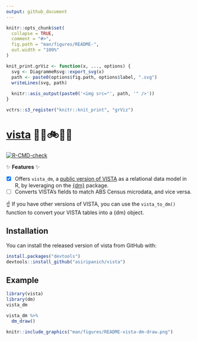 ```yaml
---
output: github_document
---
```


<!-- README.md is generated from README.Rmd. Please edit that file -->

```r
knitr::opts_chunk$set(
  collapse = TRUE,
  comment = "#>",
  fig.path = "man/figures/README-",
  out.width = "100%"
)

knit_print.grViz <- function(x, ..., options) {
  svg <- DiagrammeRsvg::export_svg(x)
  path <- paste0(options$fig.path, options$label, ".svg")
  writeLines(svg, path)
  
  knitr::asis_output(paste0('<img src="', path, '" />'))
}

vctrs::s3_register("knitr::knit_print", "grViz")
```

# [vista](https://github.com/asiripanich/vista) 🚶‍♀️🚲🚗🚌

<!-- badges: start -->
[![R-CMD-check](https://github.com/asiripanich/vista/workflows/R-CMD-check/badge.svg)](https://github.com/asiripanich/vista/actions)
<!-- badges: end -->

✨ **Features** ✨

- [x] Offers `vista_dm`, a [public version of VISTA](https://transport.vic.gov.au/about/data-and-research/vista/vista-data-and-publications) as a relational data model in R, by leveraging on the [{dm}](https://cynkra.github.io/dm/) package.
- [ ] Converts VISTA's fields to match ABS Census microdata, and vice versa.

☝️ If you have other versions of VISTA, you can use the `vista_to_dm()` function to convert your VISTA tables into a {dm} object.

## Installation

You can install the released version of vista from GitHub with:

``` r
install.packages("devtools")
devtools::install_github("asiripanich/vista")
```

## Example

```r
library(vista)
library(dm)
vista_dm
```

``` r
vista_dm %>%
  dm_draw()
```

```r
knitr::include_graphics("man/figures/README-vista-dm-draw.png")
```
